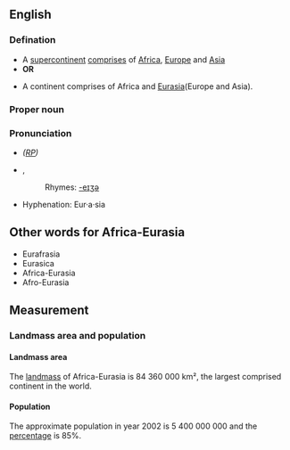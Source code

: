 ==English==

===Defination===
*A [[supercontinent]] [[comprises]] of [[Africa]], [[Europe]] and [[Asia]]
* '''OR'''

*A continent comprises of Africa and [[Eurasia]](Europe and Asia).

===Proper noun===
{{en-proper noun}}

===Pronunciation===
* ''([[RP]])'' {{IPA|/ˈæfrɪkə/}}
*{{IPA|/jʊˈɹeɪʒə/}}, {{SAMPA|/jU"reIZ@/}}
*:Rhymes: [[Rhymes:English:-eɪʒə|-eɪʒə]]
*Hyphenation: Eur·a·sia

==Other words for Africa-Eurasia==
*Eurafrasia
*Eurasica
*Africa-Eurasia
*Afro-Eurasia

==Measurement==
===Landmass area and population===
====Landmass area====
The [[landmass]] of Africa-Eurasia is 84 360 000 km², the largest comprised continent in the world.

====Population====
The approximate population in year 2002 is 5 400 000 000 and the [[percentage]] is 85%.